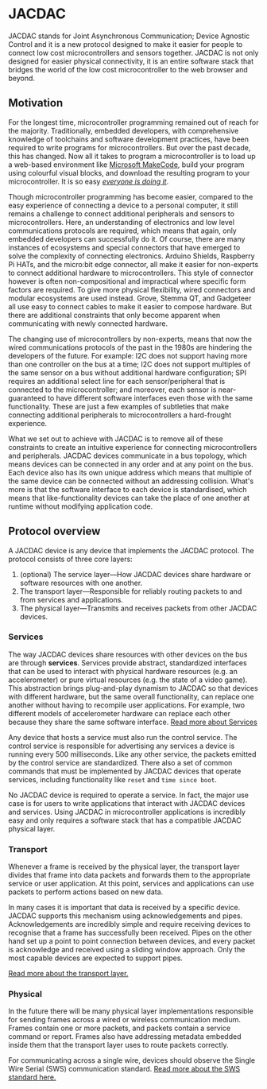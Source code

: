 # JACDAC

JACDAC stands for Joint Asynchronous Communication; Device Agnostic Control and it is a new protocol designed to make it easier for people to connect low cost microcontrollers and sensors together. JACDAC is not only designed for easier physical connectivity, it is an entire software stack that bridges the world of the low cost microcontroller to the web browser and beyond.

## Motivation

For the longest time, microcontroller programming remained out of reach for the majority. Traditionally, embedded developers, with comprehensive knowledge of toolchains and software development practices, have been required to write programs for microcontrollers. But over the past decade, this has changed. Now all it takes to program a microcontroller is to load up a web-based environment like [Microsoft MakeCode](https://makecode.com), build your program using colourful visual blocks, and download the resulting program to your microcontroller. It is so easy _[everyone is doing it](https://cacm.acm.org/magazines/2020/3/243028-the-bbc-microbit-from-the-u-k-to-the-world/fulltext)_.

Though microcontroller programming has become easier, compared to the easy experience of connecting a device to a personal computer, it still remains a challenge to connect additional peripherals and sensors to microcontrollers. Here, an understanding of electronics and low level communications protocols are required, which means that again, only embedded developers can successfully do it. Of course, there are many instances of ecosystems and special connectors that have emerged to solve the complexity of connecting electronics. Arduino Shields, Raspberry Pi HATs, and the micro:bit edge connector, all make it easier for non-experts to connect additional hardware to microcontrollers. This style of connector however is often non-compositional and impractical where specific form factors are required. To give more physical flexibility, wired connectors and modular ecosystems are used instead. Grove, Stemma QT, and Gadgeteer all use easy to connect cables to make it easier to compose hardware. But there are additional constraints that only become apparent when communicating with newly connected hardware.

The changing use of microcontrollers by non-experts, means that now the wired communications protocols of the past in the 1980s are hindering the developers of the future. For example: I2C does not support having more than one controller on the bus at a time; I2C does not support multiples of the same sensor on a bus without additional hardware configuration; SPI requires an additional select line for each sensor/peripheral that is connected to the microcontroller; and moreover, each sensor is near-guaranteed to have different software interfaces even those with the same functionality. These are just a few examples of subtleties that make connecting additional peripherals to microcontrollers a hard-frought experience. <!-- of protocol addressing, specialised software interfaces, implied electrical connectivity, and constraints on physical topology -->

What we set out to achieve with JACDAC is to remove all of these constraints to create an intuitive experience for connecting microcontrollers and peripherals. JACDAC devices communicate in a bus topology, which means devices can be connected in any order and at any point on the bus. Each device also has its own unique address which means that multiple of the same device can be connected without an addressing collision. What's more is that the software interface to each device is standardised, which means that like-functionality devices can take the place of one another at runtime without modifying application code.

## Protocol overview

A JACDAC device is any device that implements the JACDAC protocol. The protocol consists of three core layers:

1. (optional) The service layer––How JACDAC devices share hardware or software resources with one another.
2. The transport layer––Responsible for reliably routing packets to and from services and applications.
3. The physical layer––Transmits and receives packets from other JACDAC devices.

### Services

The way JACDAC devices share resources with other devices on the bus are through __services__. Services provide abstract, standardized interfaces that can be used to interact with physical hardware resources (e.g. an accelerometer) or pure virtual resources (e.g. the state of a video game). This abstraction brings plug-and-play dynamism to JACDAC so that devices with different hardware, but the same overall functionality, can replace one another without having to recompile user applications. For example, two different models of accelerometer hardware can replace each other because they share the same software interface. [Read more about Services](./services)

Any device that hosts a service must also run the control service. The control service is responsible for advertising any services a device is running every 500 milliseconds. Like any other service, the packets emitted by the control service are standardized. There also a set of common commands that must be implemented by JACDAC devices that operate services, including functionality like `reset` and `time since boot`.

No JACDAC device is required to operate a service. In fact, the major use case is for users to write applications that interact with JACDAC devices and services. Using JACDAC in microcontroller applications is incredibly easy and only requires a software stack that has a compatible JACDAC physical layer.

### Transport

Whenever a frame is received by the physical layer, the transport layer divides that frame into data packets and forwards them to the appropriate service or user application. At this point, services and applications can use packets to perform actions based on new data.

In many cases it is important that data is received by a specific device. JACDAC supports this mechanism using acknowledgements and pipes. Acknowledgements are incredibly simple and require receiving devices to recognise that a frame has successfully been received. Pipes on the other hand set up a point to point connection between devices, and every packet is acknowledge and received using a sliding window approach. Only the most capable devices are expected to support pipes.

[Read more about the transport layer.](./transport)

### Physical

In the future there will be many physical layer implementations responsible for sending frames across a wired or wireless communication medium. Frames contain one or more packets, and packets contain a service command or report. Frames also have addressing metadata embedded inside them that the transport layer uses to route packets correctly.

For communicating across a single wire, devices should observe the Single Wire Serial (SWS) communication standard. [Read more about the SWS standard here.](./sws-protocol)
